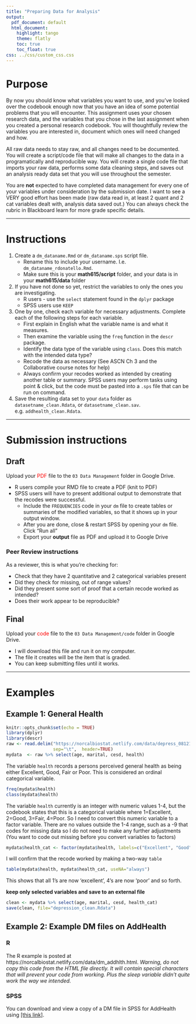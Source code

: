 ```yaml
---
title: "Preparing Data for Analysis"
output:
  pdf_document: default
  html_document:
    highlight: tango
    theme: flatly
    toc: true
    toc_float: true
css: ../css/custom_css.css
---
```



# Purpose

By now you should know what variables you want to use, and you've looked over the codebook enough now that you have an idea of some potential problems that you will encounter. This assignment uses your chosen research data, and the variables that you chose in the last assignment when you created a personal research codebook. You will thoughtfully review the variables you are interested in, document which ones will need changed and how.

All raw data needs to stay raw, and all changes need to be documented. You will create a script/code file that will make all changes to the data in a programatically and reproducible way. You will create a single code file that imports your raw data, performs some data cleaning steps, and saves out an analysis ready data set that you will use throughout the semester. 

You are **not** expected to have completed data management for every one of your variables under consideration by the submission date. 
I want to see a VERY good effort has been made (raw data read in, at least 2 quant and 2 cat variables dealt with, analysis data saved out.)
You can always check the rubric in Blackboard learn for more grade specific details. 

----

# Instructions 

1. Create a `dm_dataname.Rmd` or `dm_dataname.sps` script file. 
    - Rename this to include your username. I.e. `dm_dataname_rdonatello.Rmd`. 
    - Make sure this is your **math615/script** folder, and your data is in your **math615/data** folder
2. If you have not done so yet, restrict the variables to only the ones you are investigating. 
    - R users - use the `select` statement found in the `dplyr` package
    - SPSS users use `KEEP`
3. One by one, check each variable for necessary adjustments. Complete each of the following steps for each variable.
    - First explain in English what the variable name is and what it measures. 
    - Then examine the variable using the `freq` function in the `descr` package. 
    - Identify the data type of the variable using `class`. Does this match with the intended data type? 
    - Recode the data as necessary (See ASCN Ch 3 and the Collaborative course notes for help)
    - Always confirm your recodes worked as intended by creating another table or summary. 
SPSS users may perform tasks using point & click, but the code must be pasted into a `.sps` file that can be run on command. 

4. Save the resulting data set to your `data` folder as `datasetname_clean.Rdata`, or `datasetname_clean.sav`. e.g. `addhealth_clean.Rdata`. 

----

# Submission instructions

## Draft

Upload your <span style="color:red">PDF</span> file to the `03 Data Management` folder in Google Drive. 

* R users compile your RMD file to create a PDF (knit to PDF)
* SPSS users will have to present additional output to demonstrate that the recodes were successful. 
    - Include the `FREQUENCIES` code in your `dm` file to create tables or summaries of the modified variables, so that it shows up in your output window. 
    - After you are done, close & restart SPSS by opening your `dm` file. Click "Run all" 
    - Export your **output** file as PDF and upload it to Google Drive

### Peer Review instructions

As a reviewer, this is what you're checking for: 

* Check that they have 2 quantitative and 2 categorical variables present
* Did they check for missing, out of range values? 
* Did they present some sort of proof that a certain recode worked as intended? 
* Does their work appear to be reproducible? 

## Final
Upload your <span style="color:red">code</span> file to the `03 Data Management/code` folder in Google Drive. 

  - I will download this file and run it on my computer.
  - The file it creates will be the item that is graded. 
  - You can keep submitting files until it works. 




----

# Examples

## Example 1: General Health

```r
knitr::opts_chunk$set(echo = TRUE)
library(dplyr)
library(descr)
raw <- read.delim("https://norcalbiostat.netlify.com/data/depress_081217.txt", 
                  sep="\t",  header=TRUE)
mydata  <- raw %>% select(age, marital, cesd, health)
```


The variable `health` records a persons perceived general health as being either Excellent, Good, Fair or Poor. This is considered an ordinal categorical variable. 

```r
freq(mydata$health)
class(mydata$health)
```

The variable `health` currently is an integer with numeric values 1-4, but the codebook states that this is a categorical variable where 1=Excellent, 2=Good, 3=Fair, 4=Poor. 
So I need to convert this numeric variable to a factor variable. There are no values outside the 1-4 range, such as a -9 that codes for missing data so I do not need to make any further adjustments (You want to code out missing before you convert variables to factors)

```r
mydata$health_cat <- factor(mydata$health, labels=c("Excellent", "Good", "Fair", "Poor"))
```

I will confirm that the recode worked by making a two-way `table`
```r
table(mydata$health, mydata$health_cat, useNA="always")
```
This shows that all 1's are now 'excellent', 4's are now 'poor' and so forth. 

**keep only selected variables and save to an external file**
```r
clean <- mydata %>% select(age, marital, cesd, health_cat)
save(clean, file="depression_clean.Rdata")
```

## Example 2: Example DM files on AddHealth

### R 
The R example is posted at https://norcalbiostat.netlify.com/data/dm_addhlth.html. _Warning, do not copy this code from the HTML file directly. It will contain special characters that will prevent your code from working. Plus the sleep variable didn't quite work the way we intended._ 

### SPSS

You can download and view a copy of a DM file in SPSS for AddHealth using [[this link]](../docs/dm_addhealth.sps). 


    
